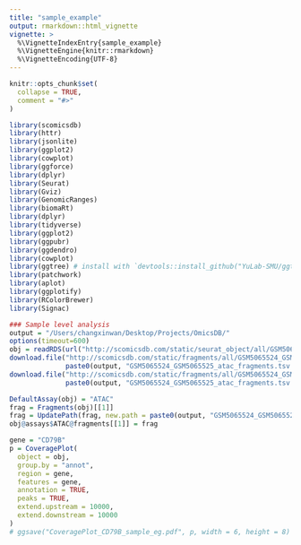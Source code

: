 ```yaml
---
title: "sample_example"
output: rmarkdown::html_vignette
vignette: >
  %\VignetteIndexEntry{sample_example}
  %\VignetteEngine{knitr::rmarkdown}
  %\VignetteEncoding{UTF-8}
---
```


```r
knitr::opts_chunk$set(
  collapse = TRUE,
  comment = "#>"
)
```

```r
library(scomicsdb)
library(httr)
library(jsonlite)
library(ggplot2)
library(cowplot)
library(ggforce)
library(dplyr)
library(Seurat)
library(Gviz)
library(GenomicRanges)
library(biomaRt)
library(dplyr)
library(tidyverse)
library(ggplot2)
library(ggpubr)
library(ggdendro)
library(cowplot)
library(ggtree) # install with `devtools::install_github("YuLab-SMU/ggtree")` as you need a version newer than what bioconductor serves
library(patchwork)
library(aplot)
library(ggplotify)
library(RColorBrewer)
library(Signac)
```

```r
### Sample level analysis
output = "/Users/changxinwan/Desktop/Projects/OmicsDB/"
options(timeout=600)
obj = readRDS(url("http://scomicsdb.com/static/seurat_object/all/GSM5065524_GSM5065525.rds", "rb"))
download.file("http://scomicsdb.com/static/fragments/all/GSM5065524_GSM5065525_atac_fragments.tsv.gz",
              paste0(output, "GSM5065524_GSM5065525_atac_fragments.tsv.gz"))
download.file("http://scomicsdb.com/static/fragments/all/GSM5065524_GSM5065525_atac_fragments.tsv.gz.tbi",
              paste0(output, "GSM5065524_GSM5065525_atac_fragments.tsv.gz.tbi"))

```

```r
DefaultAssay(obj) = "ATAC"
frag = Fragments(obj)[[1]]
frag = UpdatePath(frag, new.path = paste0(output, "GSM5065524_GSM5065525_atac_fragments.tsv.gz"), verbose = TRUE)
obj@assays$ATAC@fragments[[1]] = frag

gene = "CD79B"
p = CoveragePlot(
  object = obj,
  group.by = "annot",
  region = gene,
  features = gene,
  annotation = TRUE,
  peaks = TRUE,
  extend.upstream = 10000,
  extend.downstream = 10000
)
# ggsave("CoveragePlot_CD79B_sample_eg.pdf", p, width = 6, height = 8)
```

